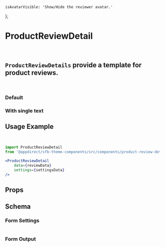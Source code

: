 
    isAvatarVisible: 'Show/Hide the reviewer avatar.'
};

<Meta title="Components/Product Review Detail" component={ProductReviewDetail} />

# ProductReviewDetail
<br />

## `ProductReviewDetails` provide a template for product reviews.
<br />

### Default
<Canvas>
    <Story name="Default">
        <ProductReviewDetail
            data={{ ...structuredReviewMock }}
            settings={getKnobs(ProductReviewDetail.schema().form)}
        />
    </Story>
</Canvas>

### With single text
<Canvas>
    <Story name="With single text">
        <ProductReviewDetail
            data={{ ...genericReviewMock }}
            settings={getKnobs(ProductReviewDetail.schema().form)}
        />
    </Story>
</Canvas>

## Usage Example
<CollapsibleJsonSnippet
    summary="settingsData"
    code={getKnobs(ProductReviewDetail.schema().form)}
/>
<br />
<CollapsibleJsonSnippet
    summary="reviewData"
    code={genericReviewMock}
/>

```jsx
import ProductReviewDetail
from '@appdirect/sfb-theme-components/src/components/product-review-detail/ProductReviewDetail';

<ProductReviewDetail
    data={reviewData}
    settings={settingsData}
/>

```

## Props
<ArgsTable of={ProductReviewDetail} />

## Schema
### Form Settings
<table>
    <TableContentFromObject obj={productReviewDetailSettings} />
</table>

### Form Output
<FormOutput code={ProductReviewDetail.schema().form} />
